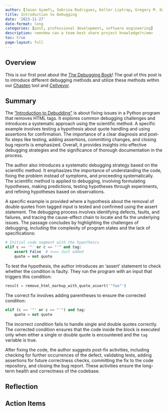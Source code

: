 ```yaml
---
author: [Jason Gyamfi, Sabrina Rodriguez, Keller Liptrap, Gregory M. Kapfhammer]
title: Introduction to Debugging
date: '2023-11-27'
date-format: long
categories: [post, professional development, software engineering]
description: <em>How can a team best share project knowledge?</em>
toc: true
page-layout: full
---
```


## Overview

This is our first post about the [The Debugging
Book](https://www.debuggingbook.org/html/Intro_Debugging.html)! The goal of this post is to 
introduce different debugging methods and utilize these methods within our [Chasten](https://
github.com/AstuteSource/chasten) tool and [Cellveyor](https://github.com/GatorEducator/
cellveyor). 

## Summary

The ["Introduction to Debudding"](https://www.debuggingbook.org/html/Intro_Debugging.html) 
is about fixing issues in a Python program that removes HTML tags. It explores common 
debugging challenges and introduces a systematic approach using the scientific method. A 
specific example involves testing a hypothesis about quote handling and using assertions for 
confirmation. The importance of a clear diagnosis and post-fix steps like testing, adding 
assertions, committing changes, and closing bug reports is emphasized. Overall, it provides
 insights into effective debugging strategies and the significance of thorough documentation 
 in the process.

The author also introduces a systematic debugging strategy based on the scientific method. 
It emphasizes the importance of understanding the code, fixing the problem instead of 
symptoms, and proceeding systematically. The scientific method is applied to debugging, 
involving formulating hypotheses, making predictions, testing hypotheses through 
experiments, and refining hypotheses based on observations.

A specific example is provided where a hypothesis about the removal of double quotes from 
tagged input is tested and confirmed using the assert statement. The debugging process 
involves identifying defects, faults, and failures, and tracing the cause-effect chain to 
locate and fix the underlying issues. The passage concludes by highlighting the challenges 
of debugging, including the complexity of program states and the lack of specifications: 

```python
# Initial code segment with the hypothesis
elif c == '"' or c == "'" and tag:
    assert False  # <=== Just added
    quote = not quote
```

To test the hypothesis, the author introduces an 'assert' statement to check whether the 
condition is faulty. They run the program with an input that triggers this condition:

```python
result = remove_html_markup_with_quote_assert('"foo"')
```

The correct fix involves adding parentheses to ensure the corrected condition:

```python
elif (c == '"' or c == "'") and tag:
    quote = not quote
```

The incorrect condition fails to handle single and double quotes correctly. The corrected 
condition ensures that the code inside the block is executed only when either a single or 
double quote is encountered and the `tag` variable is true.

After fixing the code, the author suggests post-fix activities, including checking for 
further occurrences of the defect, validating tests, adding assertions for future 
correctness checks, committing the fix to the code repository, and closing the bug report. 
These activities ensure the long-term health and correctness of the codebase.


## Reflection


## Action Items



